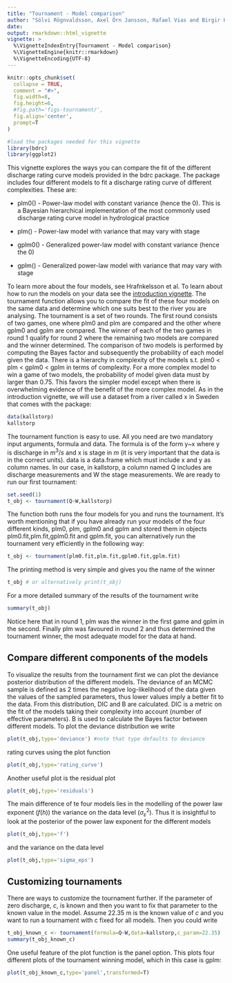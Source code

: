 ```yaml
---
title: "Tournament - Model comparison"
author: "Sölvi Rögnvaldsson, Axel Örn Jansson, Rafael Vias and Birgir Hrafnkelsson"
date:
output: rmarkdown::html_vignette
vignette: >
  %\VignetteIndexEntry{Tournament - Model comparison}
  %\VignetteEngine{knitr::rmarkdown}
  %\VignetteEncoding{UTF-8}
---
```


```r
knitr::opts_chunk$set(
  collapse = TRUE,
  comment = "#>",
  fig.width=8, 
  fig.height=6, 
  #fig.path='figs-tournament/',
  fig.align='center',
  prompt=T
)
```

```r
#load the packages needed for this vignette
library(bdrc)
library(ggplot2)
```
This vignette explores the ways you can compare the fit of the different discharge rating curve models provided in the bdrc package. The package includes four different models to fit a discharge rating curve of different complexities. These are:

* plm0() - Power-law model with constant variance (hence the 0). This is a Bayesian hierarchical implementation of the most commonly used discharge rating curve model in hydrological practice

* plm() - Power-law model with variance that may vary with stage

* gplm0() - Generalized power-law model with constant variance (hence the 0)

* gplm() - Generalized power-law model with variance that may vary with stage

To learn more about the four models, see Hrafnkelsson et al. To learn about how to run the models on your data see the [introduction vignette](introduction.html). The tournament function allows you to compare the fit of these four models on the same data and determine which one suits best to the river you are analysing. The tournament is a set of two rounds. The first round consists of two games, one where plm0 and plm are compared and the other where gplm0 and gplm are compared. The winner of each of the two games in round 1 qualify for round 2 where the remaining two models are compared and the winner determined. The comparison of two models is performed by computing the Bayes factor and subsequently the probability of each model given the data. There is a hierarchy in complexity of the models s.t. plm0 < plm < gplm0 < gplm in terms of complexity. For a more complex model to win a game of two models, the probability of model given data must by larger than 0.75. This favors the simpler model except when there is overwhelming evidence of the benefit of the more complex model. As in the introduction vignette, we will use a dataset from a river called x in Sweden that comes with the package:
```r
data(kallstorp)
kallstorp
```
The tournament function is easy to use. All you need are two mandatory input arguments, formula and data. The formula is of the form y~x where y is discharge in $m^3/s$ and x is stage in $m$ (it is very important that the data is in the correct units). data is a data.frame which must include x and y as column names. In our case, in kallstorp, a column named Q includes are discharge measurements and W the stage measurements. We are ready to run our first tournament:
```r
set.seed(1)
t_obj <- tournament(Q~W,kallstorp)
```
The function both runs the four models for you and runs the tournament. It's worth mentioning that if you have already run your models of the four different kinds, plm0, plm, gplm0 and gplm and stored them in objects plm0.fit,plm.fit,gplm0.fit and gplm.fit, you can alternatively run the tournament very efficiently in the following way:
```r
t_obj <- tournament(plm0.fit,plm.fit,gplm0.fit,gplm.fit)
```
The printing method is very simple and gives you the name of the winner
```r
t_obj # or alternatively print(t_obj)
```

For a more detailed summary of the results of the tournament write
```r
summary(t_obj)
```
Notice here that in round 1, plm was the winner in the first game and gplm in the second. Finally plm was favoured in round 2 and thus determined the tournament winner, the most adequate model for the data at hand.

## Compare different components of the models
To visualize the results from the tournament first we can plot the deviance posterior distribution of the different models. The deviance of an MCMC sample is defined as 2 times the negative log-likelihood of the data given the values of the sampled parameters, thus lower values imply a better fit to the data. From this distribution, DIC and B are calculated. DIC is a metric on the fit of the models taking their complexity into account (number of effective parameters). B is used to calculate the Bayes factor between different models. To plot the deviance distribution we write

```r
plot(t_obj,type='deviance') #note that type defaults to deviance
```

rating curves using the plot function
```r
plot(t_obj,type='rating_curve')
```
Another useful plot is the residual plot
```r
plot(t_obj,type='residuals')
```

The main difference of te four models lies in the modelling of the power law exponent ($f(h)$) the variance on the data level ($\sigma^2_{\varepsilon}$). Thus it is insightful to look at the posterior of the power law exponent for the different models
```r
plot(t_obj,type='f')
```
and the variance on the data level
```r
plot(t_obj,type='sigma_eps')
```

## Customizing tournaments
There are ways to customize the tournament further. If the parameter of zero discharge, $c$, is known and then you want to fix that parameter to the known value in the model. Assume 22.35 m is the known value of $c$ and you want to run a tournament with c fixed for all models. Then you could write
```r
t_obj_known_c <- tournament(formula=Q~W,data=kallstorp,c_param=22.35)
summary(t_obj_known_c)
```
One useful feature of the plot function is the panel option. This plots four different plots of the tournament winning model, which in this case is gplm:
```r
plot(t_obj_known_c,type='panel',transformed=T)
```




